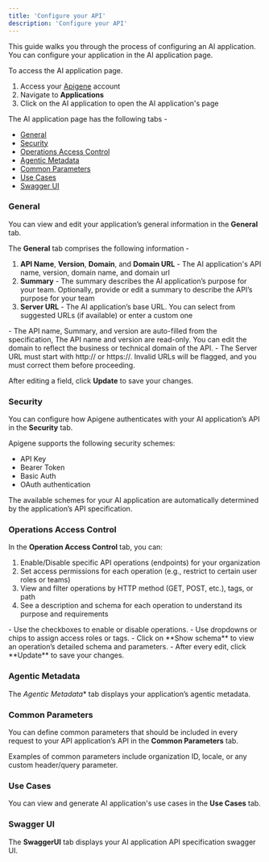 ```yaml
---
title: 'Configure your API'
description: 'Configure your API'
---
```


This guide walks you through the process of configuring an AI application. You can configure your application in the AI application page.

To access the AI application page.

1. Access your [Apigene](https://app.apigene.ai) account
2. Navigate to **Applications**
3. Click on the AI application to open the AI application's page

The AI application page has the following tabs -

- [General](/guides/admin/configuring#general)
- [Security](/guides/admin/configuring#security)
- [Operations Access Control](/guides/admin/configuring#operations-access-control)
- [Agentic Metadata](/guides/admin/configuring#agentic-metadata)
- [Common Parameters](/guides/admin/configuring#common-parameters)
- [Use Cases](/guides/admin/configuring#use-cases)
- [Swagger UI](/guides/admin/configuring#swagger-ui)

### General

You can view and edit your application’s general information in the **General** tab. 

The **General** tab comprises the following information -

1. **API Name**, **Version**, **Domain**, and **Domain URL** - The AI application's API name, version, domain name, and domain url
2. **Summary** - The summary describes the AI application’s purpose for your team. Optionally, provide or edit a summary to describe the API’s purpose for your team
3. **Server URL** - The AI application’s base URL. You can select from suggested URLs (if available) or enter a custom one


<Note>
- The API name, Summary, and version are auto-filled from the specification, The API name and version are read-only. You can edit the domain to reflect the business or technical domain of the API.
- The Server URL must start with http:// or https://. Invalid URLs will be flagged, and you must correct them before proceeding.
</Note>

After editing a field, click **Update** to save your changes.

### Security

You can configure how Apigene authenticates with your AI application’s API in the **Security** tab.

Apigene supports the following security schemes:

- API Key
- Bearer Token
- Basic Auth
- OAuth authentication

The available schemes for your AI application are automatically determined by the application’s API specification. 


### Operations Access Control

In the **Operation Access Control** tab, you can:

1. Enable/Disable specific API operations (endpoints) for your organization
2. Set access permissions for each operation (e.g., restrict to certain user roles or teams)
3. View and filter operations by HTTP method (GET, POST, etc.), tags, or path
4. See a description and schema for each operation to understand its purpose and requirements

<Note>
- Use the checkboxes to enable or disable operations.
- Use dropdowns or chips to assign access roles or tags.
- Click on **Show schema** to view an operation’s detailed schema and parameters.
- After every edit, click **Update** to save your changes.
</Note>


### Agentic Metadata

The *Agentic Metadata** tab displays your application’s agentic metadata.

### Common Parameters

You can define common parameters that should be included in every request to your API application’s API in the **Common Parameters** tab.

Examples of common parameters include organization ID, locale, or any custom header/query parameter.


### Use Cases

You can view and generate AI application's use cases in the **Use Cases** tab.

### Swagger UI

The **SwaggerUI** tab displays your AI application API specification swagger UI.